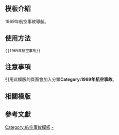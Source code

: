 <includeonly><!-- 在這裡加入模板的保護標識 --></includeonly><noinclude>{{Documentation subpage}}</noinclude>
<!-- 在本行下編輯模板說明 -->

== 模板介紹 ==

1969年航空事故導航。

==使用方法==

<pre>{{1969年航空事故}}</pre>

== 注意事項 ==

引用此模版的頁面會加入分類'''Category:1969年航空事故'''。

== 相關模版 ==

{{歷年航空事故模板}}

== 參考文獻 ==

<includeonly>
<!-- 本行下加入模板的分類 -->
[[Category:航空事故模板]]
[[Category:1969年航空事故|-]]
</includeonly>
